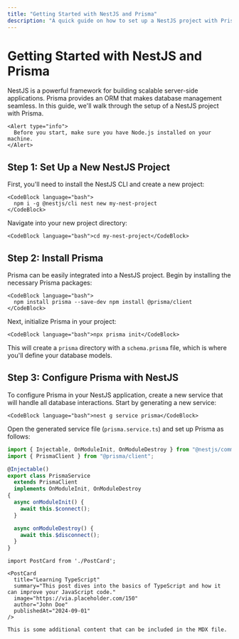 ```yaml
---
title: "Getting Started with NestJS and Prisma"
description: "A quick guide on how to set up a NestJS project with Prisma."
---
```


# Getting Started with NestJS and Prisma

NestJS is a powerful framework for building scalable server-side applications. Prisma provides an ORM that makes database management seamless. In this guide, we'll walk through the setup of a NestJS project with Prisma.

```
<Alert type="info">
  Before you start, make sure you have Node.js installed on your machine.
</Alert>
```

## Step 1: Set Up a New NestJS Project

First, you'll need to install the NestJS CLI and create a new project:

```
<CodeBlock language="bash">
  npm i -g @nestjs/cli nest new my-nest-project
</CodeBlock>
```

Navigate into your new project directory:

```
<CodeBlock language="bash">cd my-nest-project</CodeBlock>
```

## Step 2: Install Prisma

Prisma can be easily integrated into a NestJS project. Begin by installing the necessary Prisma packages:

```
<CodeBlock language="bash">
  npm install prisma --save-dev npm install @prisma/client
</CodeBlock>
```

Next, initialize Prisma in your project:

```
<CodeBlock language="bash">npx prisma init</CodeBlock>
```

This will create a `prisma` directory with a `schema.prisma` file, which is where you'll define your database models.

## Step 3: Configure Prisma with NestJS

To configure Prisma in your NestJS application, create a new service that will handle all database interactions. Start by generating a new service:

```
<CodeBlock language="bash">nest g service prisma</CodeBlock>
```

Open the generated service file (`prisma.service.ts`) and set up Prisma as follows:

```typescript
import { Injectable, OnModuleInit, OnModuleDestroy } from "@nestjs/common";
import { PrismaClient } from "@prisma/client";

@Injectable()
export class PrismaService
  extends PrismaClient
  implements OnModuleInit, OnModuleDestroy
{
  async onModuleInit() {
    await this.$connect();
  }

  async onModuleDestroy() {
    await this.$disconnect();
  }
}
```

```
import PostCard from './PostCard';

<PostCard
  title="Learning TypeScript"
  summary="This post dives into the basics of TypeScript and how it can improve your JavaScript code."
  image="https://via.placeholder.com/150"
  author="John Doe"
  publishedAt="2024-09-01"
/>

This is some additional content that can be included in the MDX file.
```
